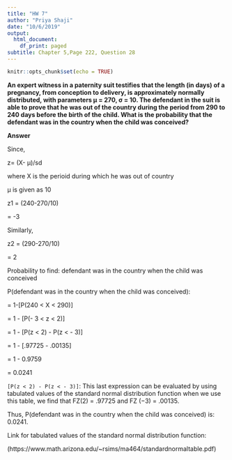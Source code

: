 ```yaml
---
title: "HW 7"
author: "Priya Shaji"
date: "10/6/2019"
output:
  html_document:
    df_print: paged
subtitle: Chapter 5,Page 222, Question 28
---
```


```r
knitr::opts_chunk$set(echo = TRUE)
```

<strong> An expert witness in a paternity suit testifies that the length (in days) of a pregnancy, from conception to delivery, is approximately normally distributed, with parameters μ = 270, σ = 10. The defendant in the suit is able to prove that he was out of the country during the period from 290 to 240 days before the birth of the child. What is the probability that the defendant was in the country when the child was conceived?</strong>

<strong> Answer</strong>

Since,

z= (X- μ)/sd

where X is the perioid during which he was out of country

μ is given as 10

z1 = (240-270/10)

= -3

Similarly,

z2 = (290-270/10)

= 2

Probability to find: defendant was in the country when the child was conceived

P(defendant was in the country when the child was conceived):

= 1-[P(240 < X < 290)]

= 1 - [P(- 3 < z < 2)] 

= 1 - [P(z < 2) - P(z < - 3)] 

= 1 - [.97725 - .00135] 

= 1 - 0.9759 

= 0.0241

`[P(z < 2) - P(z < - 3)] `: This last expression can be evaluated by using tabulated values of the standard normal distribution function when we use this table, we find that FZ(2) = .97725 and 
FZ (−3) = .00135. 

Thus, P(defendant was in the country when the child was conceived) is: 0.0241.


Link for tabulated values of the standard normal distribution function:

(https://www.math.arizona.edu/~rsims/ma464/standardnormaltable.pdf)







